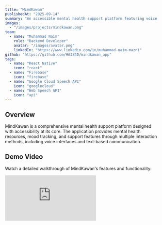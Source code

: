 ```yaml
---
title: "MindKawan"
publishedAt: "2025-09-14"
summary: "An accessible mental health support platform featuring voice interfaces, speech-to-text/text-to-speech capabilities, and inclusive design for all users."
images:
  - "/images/projects/mindkawan.png"
team:
  - name: "Muhammad Naim"
    role: "Backend Developer"
    avatar: "/images/avatar.png"
    linkedIn: "https://www.linkedin.com/in/muhammad-naim-mazni"
github: "https://github.com/HAIZ4D/mindkawan_app"
tags:
  - name: "React Native"
    icon: "react"
  - name: "Firebase"
    icon: "firebase"
  - name: "Google Cloud Speech API"
    icon: "googlecloud"
  - name: "Web Speech API"
    icon: "api"
---
```


## Overview

MindKawan is a comprehensive mental health support platform designed with accessibility at its core. The application provides mental health resources, mood tracking, and support features through multiple interaction methods, including voice interfaces and text-based communication.

## Demo Video

Watch a detailed walkthrough of MindKawan's features and functionality:

<div
  style={{
    position: "relative",
    paddingBottom: "56.25%",
    height: 0,
    overflow: "hidden",
    maxWidth: "100%",
    marginTop: "1rem",
    marginBottom: "2rem",
  }}
>
  <iframe
    style={{
      position: "absolute",
      top: 0,
      left: 0,
      width: "100%",
      height: "100%",
    }}
    src="https://www.youtube.com/embed/YI-wTAOR3UU"
    title="MindKawan Demo Video"
    frameBorder="0"
    allow="accelerometer; autoplay; clipboard-write; encrypted-media; gyroscope; picture-in-picture"
    allowFullScreen
  />
</div>

## Key Features

### 🎤 Voice-First Interface

- Hands-free interaction through voice commands
- Speech-to-text for journal entries
- Text-to-speech for content accessibility
- Multi-language voice support

### 💭 Mental Health Support

- Daily mood tracking and journaling
- Guided meditation and breathing exercises
- Mental health resource library
- Crisis support hotline integration

### 📊 Progress Tracking

- Visual mood trends and patterns
- Personalized insights and recommendations
- Goal setting and achievement tracking
- Weekly mental health reports

### 🌐 Inclusive Design

- High contrast mode for visual impairments
- Screen reader compatibility
- Simple, intuitive navigation
- Multilingual support (English, Malay)

## Technical Implementation

### Frontend Architecture

React Native provides a unified codebase for both iOS and Android platforms, ensuring consistent user experience across devices.

### Voice Technology

- **Google Cloud Speech API**: Advanced speech recognition with high accuracy
- **Web Speech API**: Browser-based speech synthesis and recognition
- Real-time transcription for voice inputs
- Natural language processing for voice commands

### Backend Services

Firebase infrastructure handles:

- User authentication and profiles
- Secure data storage for journal entries
- Real-time synchronization across devices
- Push notifications for reminders

### Privacy & Security

- End-to-end encryption for sensitive data
- Anonymous usage option
- HIPAA-compliant data handling
- Local data caching for offline access

## Design Philosophy

MindKawan emphasizes inclusivity and accessibility:

- **Universal Design**: Features work for users of all abilities
- **Privacy-First**: User data remains confidential and secure
- **Non-Judgmental**: Safe space for emotional expression
- **Culturally Sensitive**: Content appropriate for Malaysian context

## Impact & Reach

The platform serves users who:

- Need accessible mental health tools
- Prefer voice-based interactions
- Require multilingual support
- Seek private, judgment-free support

## Recognition

- Featured in university innovation showcase
- Positive feedback from accessibility advocacy groups
- Adoption by local mental health organizations

## Future Development

- AI-powered mood analysis
- Peer support community features
- Professional counselor matching
- Integration with wearable devices
- Expanded language support

